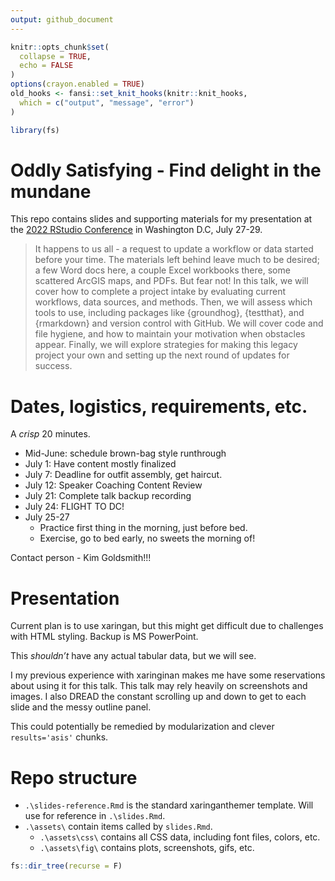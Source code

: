 ```yaml
---
output: github_document
---
```


<!-- README.md is generated from README.Rmd. Please edit that file -->

```r
knitr::opts_chunk$set(
  collapse = TRUE,
  echo = FALSE
)
options(crayon.enabled = TRUE)
old_hooks <- fansi::set_knit_hooks(knitr::knit_hooks,
  which = c("output", "message", "error")
)

library(fs)
```

# Oddly Satisfying - Find delight in the mundane  

<!-- badges: start -->
<!-- badges: end -->

This repo contains slides and supporting materials for my presentation at the [2022 RStudio Conference](https://www.rstudio.com/conference/) in Washington D.C, July 27-29.  

> It happens to us all - a request to update a workflow or data started before your time. The materials left behind leave much to be desired; a few Word docs here, a couple Excel workbooks there, some scattered ArcGIS maps, and PDFs. But fear not! In this talk, we will cover how to complete a project intake by evaluating current workflows, data sources, and methods. Then, we will assess which tools to use, including packages like {groundhog}, {testthat}, and {rmarkdown} and version control with GitHub. We will cover code and file hygiene, and how to maintain your motivation when obstacles appear. Finally, we will explore strategies for making this legacy project your own and setting up the next round of updates for success. 

# Dates, logistics, requirements, etc.      

A _crisp_ 20 minutes.   

- Mid-June: schedule brown-bag style runthrough
- July 1: Have content mostly finalized 
- July 7: Deadline for outfit assembly, get haircut.  
- July 12: Speaker Coaching Content Review  
- July 21: Complete talk backup recording
- July 24: FLIGHT TO DC!
- July 25-27
    - Practice first thing in the morning, just before bed. 
    - Exercise, go to bed early, no sweets the morning of!

Contact person - Kim Goldsmith!!!

# Presentation  

Current plan is to use xaringan, but this might get difficult due to challenges with HTML styling. Backup is MS PowerPoint.  

This *shouldn't* have any actual tabular data, but we will see. 

I my previous experience with xaringinan makes me have some reservations about using it for this talk. This talk may rely heavily on screenshots and images. I also DREAD the constant scrolling up and down to get to each slide and the messy outline panel. 

This could potentially be remedied by modularization and clever `results='asis'` chunks.  

# Repo structure  

- `.\slides-reference.Rmd` is the standard xaringanthemer template. Will use for reference in `.\slides.Rmd`.  
- `.\assets\` contain items called by `slides.Rmd`.
    - `.\assets\css\` contains all CSS data, including font files, colors, etc. 
    - `.\assets\fig\` contains plots, screenshots, gifs, etc.  


```r
fs::dir_tree(recurse = F)
```

